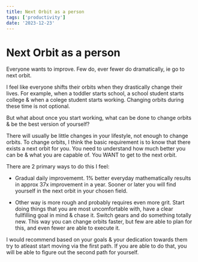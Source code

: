 ```yaml
---
title: Next Orbit as a person
tags: ['productivity']
date: '2023-12-23'
---
```


# Next Orbit as a person

Everyone wants to improve. Few do, ever fewer do dramatically, ie go to next orbit.

I feel like everyone shifts their orbits when they drastically change their lives. For example, when a toddler starts school, a school student starts college & when a colege student starts working. Changing orbits during these time is not optional.

But what about once you start working, what can be done to change orbits & be the best version of yourself?

There will usually be little changes in your lifestyle, not enough to change orbits. To change orbits, I think the basic requirement is to know that there exists a next orbit for you. You need to understand how much better you can be & what you are capable of. You WANT to get to the next orbit.

There are 2 primary ways to do this I feel:

- Gradual daily improvememt. 1% better everyday mathematically results in approx 37x improvement in a year. Sooner or later you will find yourself in the next orbit in your chosen field.

- Other way is more rough and probably requires even more grit. Start doing things that you are most uncomfortable with, have a clear fullfilling goal in mind & chase it. Switch gears and do something totally new. This way you can change orbits faster, but few are able to plan for this, and even fewer are able to execute it.

I would recommend based on your goals & your dedication towards them try to atleast start moving via the first path. If you are able to do that, you will be able to figure out the second path for yourself.